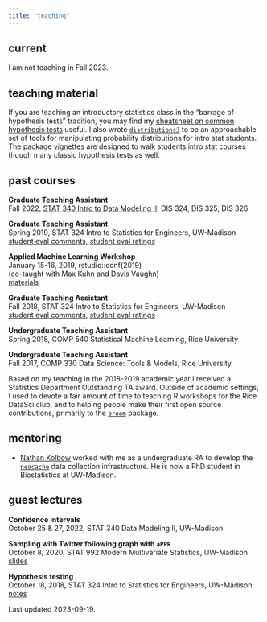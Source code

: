 ```yaml
---
title: "teaching"
---
```


## current

I am not teaching in Fall 2023.

## teaching material

If you are teaching an introductory statistics class in the "barrage of hypothesis tests" tradition, you may find my [cheatsheet on common hypothesis tests](https://github.com/alexpghayes/classic-stats-formulas) useful. I also wrote [`distributions3`](https://alexpghayes.github.io/distributions3/dev/) to be an approachable set of tools for manipulating probability distributions for intro stat students. The package [vignettes](https://alexpghayes.github.io/distributions3/dev/articles/) are designed to walk students intro stat courses though many classic hypothesis tests as well.

## past courses

**Graduate Teaching Assistant**  
Fall 2022, [STAT 340 Intro to Data Modeling II](https://pages.stat.wisc.edu/~kdlevin/teaching/Fall2022/STAT340/), DIS 324, DIS 325, DIS 326

**Graduate Teaching Assistant**  
Spring 2019, STAT 324 Intro to Statistics for Engineers, UW-Madison  
[student eval comments](evals/s19-stat324-comments.pdf), [student eval ratings](evals/s19-stat324-ratings.pdf)

**Applied Machine Learning Workshop**  
January 15-16, 2019, rstudio::conf(2019)  
(co-taught with Max Kuhn and Davis Vaughn)  
[materials](https://github.com/topepo/rstudio-conf-2019)

**Graduate Teaching Assistant**  
Fall 2018, STAT 324 Intro to Statistics for Engineers, UW-Madison  
[student eval comments](evals/f18-stat324-comments.pdf), [student eval ratings](evals/f18-stat324-ratings.pdf)

**Undergraduate Teaching Assistant**  
Spring 2018, COMP 540 Statistical Machine Learning, Rice University

**Undergraduate Teaching Assistant**  
Fall 2017, COMP 330 Data Science: Tools & Models, Rice University

Based on my teaching in the 2018-2019 academic year I received a Statistics Department Outstanding TA award. Outside of academic settings, I used to devote a fair amount of time to teaching R workshops for the Rice DataSci club, and to helping people make their first open source contributions, primarily to the [`broom`](https://broom.tidymodels.org/) package.

## mentoring

- [Nathan Kolbow](https://wid.wisc.edu/people/nathan-kolbow/) worked with me as a undergraduate RA to develop the [`neocache`](https://github.com/alexpghayes/neocache) data collection infrastructure. He is now a PhD student in Biostatistics at UW-Madison.

## guest lectures

**Confidence intervals**  
October 25 & 27, 2022, STAT 340 Data Modeling II, UW-Madison

**Sampling with Twitter following graph with `aPPR`**  
October 8, 2020, STAT 992 Modern Multivariate Statistics, UW-Madison   
[slides](https://github.com/alexpghayes/appr-presentation)

**Hypothesis testing**  
October 18, 2018, STAT 324 Intro to Statistics for Engineers, UW-Madison  
[notes](https://alexpghayes.github.io/distributions3/articles/intro-to-hypothesis-testing.html)

Last updated 2023-09-19.